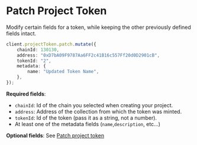 # Patch Project Token

Modify certain fields for a token, while keeping the other previously defined fields intact.

```typescript
client.projectToken.patch.mutate({
    chainId: 130130,
    address: "0xD7bA09F9787Aa6FF2c41B16c557Ff20d0D2901cB",
    tokenId: "2",
    metadata: {
        name: "Updated Token Name",
    },
});
```

**Required fields**:

-   `chainId`: Id of the chain you selected when creating your project.
-   `address`: Address of the collection from which the token was minted.
-   `tokenId`: Id of the token (pass it as a string, not a number).
-   At least one of the metadata fields (`name`,`description`, etc...)

**Optional fields**: See [Patch project token](https://docs-api.owlprotocol.xyz/reference/projecttoken-patch)
